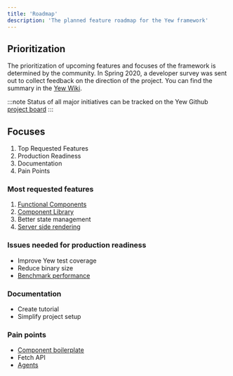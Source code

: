 ```yaml
---
title: 'Roadmap'
description: 'The planned feature roadmap for the Yew framework'
---
```


## Prioritization

The prioritization of upcoming features and focuses of the framework is determined by the community.
In Spring 2020, a developer survey was sent out to collect feedback on the direction of the project.
You can find the summary in the [Yew Wiki](https://github.com/yewstack/yew/wiki/Dev-Survey-%5BSpring-2020%5D).

:::note
Status of all major initiatives can be tracked on the Yew Github [project board](https://github.com/yewstack/yew/projects)
:::

## Focuses

1. Top Requested Features
2. Production Readiness
3. Documentation
4. Pain Points

### Most requested features

1. [Functional Components](https://github.com/yewstack/yew/projects/3)
2. [Component Library](https://github.com/yewstack/yew/projects/4)
3. Better state management
4. [Server side rendering](https://github.com/yewstack/yew/projects/5)

### Issues needed for production readiness

-   Improve Yew test coverage
-   Reduce binary size
-   [Benchmark performance](https://github.com/yewstack/yew/issues/5)

### Documentation

-   Create tutorial
-   Simplify project setup

### Pain points

-   [Component boilerplate](https://github.com/yewstack/yew/issues/830)
-   Fetch API
-   [Agents](https://github.com/yewstack/yew/projects/6)
